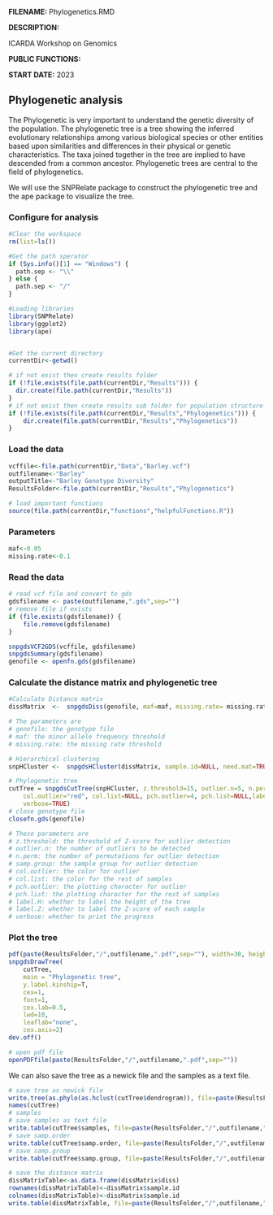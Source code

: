 
**FILENAME:** Phylogenetics.RMD

**DESCRIPTION:**

ICARDA Workshop on Genomics

**PUBLIC FUNCTIONS:**

**START DATE:** 2023

## Phylogenetic analysis

The Phylogenetic is very important to understand the genetic diversity of the population. 
The phylogenetic tree is a tree showing the inferred evolutionary relationships among various biological species or other entities based upon similarities and differences in their physical or genetic characteristics. The taxa joined together in the tree are implied to have descended from a common ancestor. 
Phylogenetic trees are central to the field of phylogenetics.

We will use the SNPRelate package to construct the phylogenetic tree and the ape package to visualize the tree.


### Configure for analysis

```r

#Clear the workspace
rm(list=ls())

#Get the path sperator
if (Sys.info()[1] == "Windows") {
  path.sep <- "\\"
} else {
  path.sep <- "/"
}

#Loading libraries
library(SNPRelate)
library(ggplot2)
library(ape)


#Get the current directory
currentDir<-getwd()

# if not exist then create results folder
if (!file.exists(file.path(currentDir,"Results"))) {
  dir.create(file.path(currentDir,"Results"))
}
# if not exist then create results sub folder for population structure
if (!file.exists(file.path(currentDir,"Results","Phylogenetics"))) {
    dir.create(file.path(currentDir,"Results","Phylogenetics"))
}

```

### Load the data

```r
vcffile<-file.path(currentDir,"Data","Barley.vcf")
outfilename<-"Barley"
outputTitle<-"Barley Genotype Diversity"
ResultsFolder<-file.path(currentDir,"Results","Phylogenetics")

# load important functions
source(file.path(currentDir,"functions","helpfulFunctions.R"))
```

### Parameters

```r
maf<-0.05
missing.rate<-0.1
```

### Read the data

```r
# read vcf file and convert to gds
gdsfilename <- paste(outfilename,".gds",sep="")
# remove file if exists
if (file.exists(gdsfilename)) {
    file.remove(gdsfilename)
}

snpgdsVCF2GDS(vcffile, gdsfilename)
snpgdsSummary(gdsfilename)
genofile <- openfn.gds(gdsfilename)

```

### Calculate the distance matrix and phylogenetic tree

```r
#Calculate Distance matrix
dissMatrix  <-  snpgdsDiss(genofile, maf=maf, missing.rate= missing.rate)

# The parameters are
# genofile: the genotype file
# maf: the minor allele frequency threshold
# missing.rate: the missing rate threshold

# Hierarchical clustering
snpHCluster <-  snpgdsHCluster(dissMatrix, sample.id=NULL, need.mat=TRUE, hang=0.25)

# Phylogenetic tree
cutTree = snpgdsCutTree(snpHCluster, z.threshold=15, outlier.n=5, n.perm = 5000, samp.group=NULL, 
    col.outlier="red", col.list=NULL, pch.outlier=4, pch.list=NULL,label.H=FALSE, label.Z=TRUE, 
    verbose=TRUE)
# close genotype file
closefn.gds(genofile)

# These parameters are
# z.threshold: the threshold of Z-score for outlier detection
# outlier.n: the number of outliers to be detected
# n.perm: the number of permutations for outlier detection
# samp.group: the sample group for outlier detection
# col.outlier: the color for outlier
# col.list: the color for the rest of samples
# pch.outlier: the plotting character for outlier
# pch.list: the plotting character for the rest of samples
# label.H: whether to label the height of the tree
# label.Z: whether to label the Z-score of each sample
# verbose: whether to print the progress
```

### Plot the tree

```r
pdf(paste(ResultsFolder,"/",outfilename,".pdf",sep=""), width=30, height=8)
snpgdsDrawTree(
    cutTree, 
    main = "Phylogenetic tree",
    y.label.kinship=T,
    cex=1, 
    font=1, 
    cex.lab=0.5,
    lwd=10,
    leaflab="none",
    cex.axis=2)
dev.off()

# open pdf file
openPDFfile(paste(ResultsFolder,"/",outfilename,".pdf",sep=""))
```
We can also save the tree as a newick file and the samples as a text file.

```r
# save tree as newick file
write.tree(as.phylo(as.hclust(cutTree$dendrogram)), file=paste(ResultsFolder,"/",outfilename,".newick",sep=""))
names(cutTree)
# samples 
# save samples as text file
write.table(cutTree$samples, file=paste(ResultsFolder,"/",outfilename,".samples.txt",sep=""), sep="\t", quote=F, row.names=F, col.names=F)
# save samp.order
write.table(cutTree$samp.order, file=paste(ResultsFolder,"/",outfilename,".samp.order.txt",sep=""), sep="\t", quote=F, row.names=F, col.names=F)
# save samp.group
write.table(cutTree$samp.group, file=paste(ResultsFolder,"/",outfilename,".samp.group.txt",sep=""), sep="\t", quote=F, row.names=F, col.names=F)

# save the distance matrix
dissMatrixTable<-as.data.frame(dissMatrix$diss)
rownames(dissMatrixTable)<-dissMatrix$sample.id
colnames(dissMatrixTable)<-dissMatrix$sample.id
write.table(dissMatrixTable, file=paste(ResultsFolder,"/",outfilename,".dissMatrix.tsv",sep=""), sep="\t", quote=F, row.names=T, col.names=T)
```
